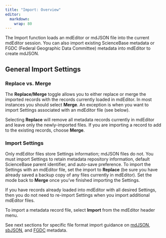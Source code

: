 ```yaml
---
title: "Import: Overview"
editor: 
  markdown: 
    wrap: 80
---
```


The Import function loads an mdEditor or mdJSON file into the current mdEditor
session. You can also import existing ScienceBase metadata or FGDC (Federal
Geographic Data Committee) metadata into mdEditor to create mdJSON.

## General Import Settings

### Replace vs. Merge

The **Replace/Merge** toggle allows you to either replace or merge the imported
records with the records currently loaded in mdEditor. In most instances you
should select **Merge**. An exception is when you want to import Settings
associated with an mdEditor file (see below).

:::{.callout-warning title="Warning" icon=false}
Selecting **Replace** will remove all metadata records currently in 
mdEditor and leave only the newly-imported files. If you are importing a record 
to add to the existing records, choose **Merge**.
:::

### Import Settings

Only mdEditor files store Settings information; mdJSON files do not. You must
import Settings to retain metadata repository information, default ScienceBase
parent identifier, and auto-save preference. To import the Settings with an
mdEditor file, set the import to **Replace** (be sure you have already saved a
backup copy of any files currently in mdEditor). Set the mode back to **Merge**
once you’ve finished importing the Settings.

If you have records already loaded into mdEditor with all desired Settings, then
you do not need to re-import Settings when you import additional mdEditor files.

To import a metadata record file, select **Import** from the mdEditor header menu.

See next sections for specific file format import guidance on
[mdJSON](import_mdjson.qmd), [sbJSON](import_sbjson.qmd), and 
[FGDC](import_fgdc.qmd) metadata.
